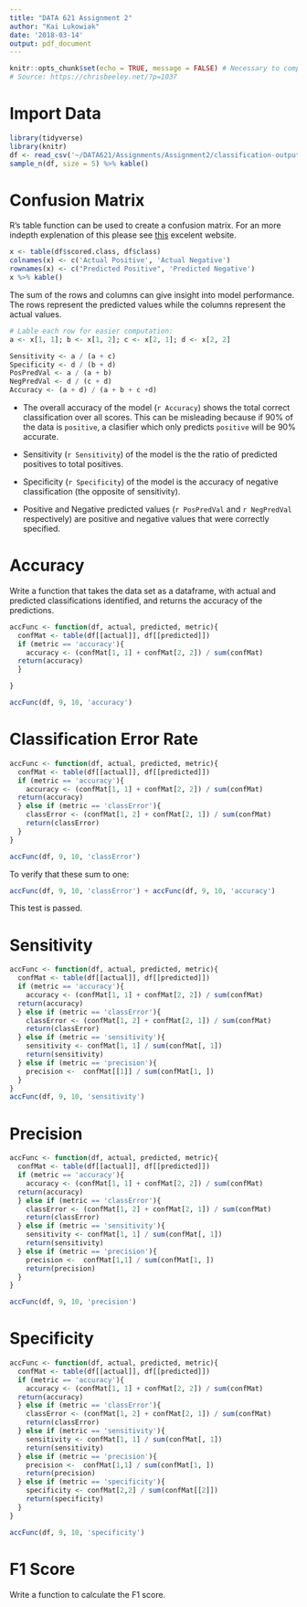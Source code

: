 ```yaml
---
title: "DATA 621 Assignment 2"
author: "Kai Lukowiak"
date: '2018-03-14'
output: pdf_document
---
```


```r
knitr::opts_chunk$set(echo = TRUE, message = FALSE) # Necessary to compile to pdf
# Source: https://chrisbeeley.net/?p=1037
```

# Import Data


```r
library(tidyverse)
library(knitr)
df <- read_csv('~/DATA621/Assignments/Assignment2/classification-output-data.csv')
sample_n(df, size = 5) %>% kable()
```


# Confusion Matrix
R's table function can be used to create a confusion matrix. For an more indepth explenation of this please see [this](http://www.saedsayad.com/model_evaluation_c.htm) excelent website. 

```r
x <- table(df$scored.class, df$class)
colnames(x) <- c('Actual Positive', 'Actual Negative')
rownames(x) <- c("Predicted Positive", 'Predicted Negative')
x %>% kable()
```

The sum of the rows and columns can give insight into model performance. The rows represent the predicted values while the columns represent the actual values. 

```r
# Lable each row for easier computation:
a <- x[1, 1]; b <- x[1, 2]; c <- x[2, 1]; d <- x[2, 2]

Sensitivity <- a / (a + c)
Specificity <- d / (b + d)
PosPredVal <- a / (a + b)
NegPredVal <- d / (c + d)
Accuracy <- (a + d) / (a + b + c +d)
```

* The overall accuracy of the model (`r Accuracy`) shows the total correct classification over all scores. This can be misleading because if 90% of the data is `positive`, a clasifier which only predicts `positive` will be 90% accurate.

* Sensitivity (`r Sensitivity`) of the model is the the ratio of predicted positives to total positives.

* Specificity (`r Specificity`) of the model is the accuracy of negative classification (the opposite of sensitivity).

* Positive and Negative predicted values (`r PosPredVal` and `r NegPredVal` respectively) are positive and negative values that were correctly specified. 


# Accuracy 
Write a function that takes the data set as a dataframe, with actual and predicted classifications identified, and returns the accuracy of the predictions.

```r
accFunc <- function(df, actual, predicted, metric){
  confMat <- table(df[[actual]], df[[predicted]])
  if (metric == 'accuracy'){
    accuracy <- (confMat[1, 1] + confMat[2, 2]) / sum(confMat)
  return(accuracy)
  }

}

accFunc(df, 9, 10, 'accuracy')
```

# Classification Error Rate

```r
accFunc <- function(df, actual, predicted, metric){
  confMat <- table(df[[actual]], df[[predicted]])
  if (metric == 'accuracy'){
    accuracy <- (confMat[1, 1] + confMat[2, 2]) / sum(confMat)
  return(accuracy)
  } else if (metric == 'classError'){
    classError <- (confMat[1, 2] + confMat[2, 1]) / sum(confMat)
    return(classError)
  }
}

accFunc(df, 9, 10, 'classError')
```

To verify that these sum to one:

```r
accFunc(df, 9, 10, 'classError') + accFunc(df, 9, 10, 'accuracy')
```

This test is passed.

# Sensitivity

```r
accFunc <- function(df, actual, predicted, metric){
  confMat <- table(df[[actual]], df[[predicted]])
  if (metric == 'accuracy'){
    accuracy <- (confMat[1, 1] + confMat[2, 2]) / sum(confMat)
  return(accuracy)
  } else if (metric == 'classError'){
    classError <- (confMat[1, 2] + confMat[2, 1]) / sum(confMat)
    return(classError)
  } else if (metric == 'sensitivity'){
    sensitivity <- confMat[1, 1] / sum(confMat[, 1])
    return(sensitivity)
  } else if (metric == 'precision'){
    precision <-  confMat[[1]] / sum(confMat[1, ])
  }
}
accFunc(df, 9, 10, 'sensitivity')
```

# Precision

```r
accFunc <- function(df, actual, predicted, metric){
  confMat <- table(df[[actual]], df[[predicted]])
  if (metric == 'accuracy'){
    accuracy <- (confMat[1, 1] + confMat[2, 2]) / sum(confMat)
  return(accuracy)
  } else if (metric == 'classError'){
    classError <- (confMat[1, 2] + confMat[2, 1]) / sum(confMat)
    return(classError)
  } else if (metric == 'sensitivity'){
    sensitivity <- confMat[1, 1] / sum(confMat[, 1])
    return(sensitivity)
  } else if (metric == 'precision'){
    precision <-  confMat[1,1] / sum(confMat[1, ])
    return(precision)
  }
}

accFunc(df, 9, 10, 'precision')
```

# Specificity

```r
accFunc <- function(df, actual, predicted, metric){
  confMat <- table(df[[actual]], df[[predicted]])
  if (metric == 'accuracy'){
    accuracy <- (confMat[1, 1] + confMat[2, 2]) / sum(confMat)
  return(accuracy)
  } else if (metric == 'classError'){
    classError <- (confMat[1, 2] + confMat[2, 1]) / sum(confMat)
    return(classError)
  } else if (metric == 'sensitivity'){
    sensitivity <- confMat[1, 1] / sum(confMat[, 1])
    return(sensitivity)
  } else if (metric == 'precision'){
    precision <-  confMat[1,1] / sum(confMat[1, ])
    return(precision)
  } else if (metric == 'specificity'){
    specificity <- confMat[2,2] / sum(confMat[[2]])
    return(specificity)
  }
}

accFunc(df, 9, 10, 'specificity')
```

# F1 Score

Write a function to calculate the F1 score.

```r

```

